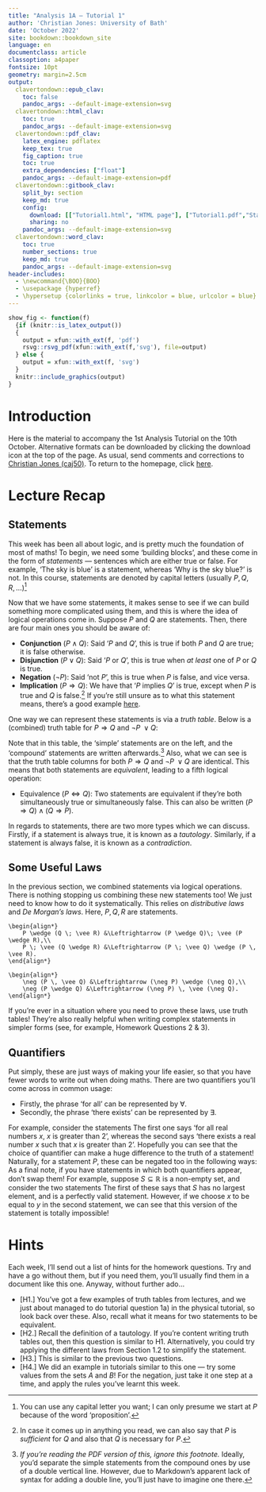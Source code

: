 ```yaml
---
title: "Analysis 1A — Tutorial 1"
author: 'Christian Jones: University of Bath'
date: 'October 2022'
site: bookdown::bookdown_site
language: en
documentclass: article
classoption: a4paper
fontsize: 10pt
geometry: margin=2.5cm
output:
  clavertondown::epub_clav:
    toc: false
    pandoc_args: --default-image-extension=svg
  clavertondown::html_clav:
    toc: true
    pandoc_args: --default-image-extension=svg
  clavertondown::pdf_clav:
    latex_engine: pdflatex
    keep_tex: true
    fig_caption: true
    toc: true
    extra_dependencies: ["float"]
    pandoc_args: --default-image-extension=pdf
  clavertondown::gitbook_clav:
    split_by: section
    keep_md: true
    config:
      download: [["Tutorial1.html", "HTML page"], ["Tutorial1.pdf","Standard print PDF"], ["Tutorial1Clear.pdf","Clear print PDF"], ["Tutorial1Large.pdf","Large print PDF"], ["Tutorial1.docx","Accessible Word document"], ["Tutorial1.epub","Accessible EPub book" ]]
      sharing: no
    pandoc_args: --default-image-extension=svg
  clavertondown::word_clav:
    toc: true
    number_sections: true
    keep_md: true
    pandoc_args: --default-image-extension=svg
header-includes:
  - \newcommand{\BOO}{BOO}
  - \usepackage {hyperref}
  - \hypersetup {colorlinks = true, linkcolor = blue, urlcolor = blue}
---
```

<!-- This is needed since I am working with svg files from mathcha.io. It converts the graphics files to something that can be used in the pdf files. Code taken from https://stackoverflow.com/questions/50165404/how-to-make-a-pdf-using-bookdown-including-svg-images/56044642#56044642 -->
```r
show_fig <- function(f)
  {if (knitr::is_latex_output())
  {
    output = xfun::with_ext(f, 'pdf')
    rsvg::rsvg_pdf(xfun::with_ext(f,'svg'), file=output)
  } else {
    output = xfun::with_ext(f, 'svg')
  }
  knitr::include_graphics(output)
}
```
\newpage
\pagenumbering{arabic}

# Introduction {-}
Here is the material to accompany the 1st Analysis Tutorial on the 10th October. Alternative formats can be downloaded by clicking the download icon at the top of the page. As usual, send comments and corrections to [Christian Jones (caj50)](mailto:caj50@bath.ac.uk). To return to the homepage, click [here](http://caj50.github.io/tutoring.html).

# Lecture Recap

## Statements
This week has been all about logic, and is pretty much the foundation of most of maths! To begin, we need some 'building blocks', and these come in the form of *statements* — sentences which are either true or false. For example, \color{blue} 'The sky is blue' \color{black} is a statement, whereas \color{red} 'Why is the sky blue?' \color{black} is not. In this course, statements are denoted by capital letters (usually $P,Q,R,\ldots$)[^1]

Now that we have some statements, it makes sense to see if we can build something more complicated using them, and this is where the idea of logical operations come in. Suppose $P$ and $Q$ are statements. Then, there are four main ones you should be aware of:

* **Conjunction** ($P \wedge Q$): Said '$P$ and $Q$', this is true if both $P$ and $Q$ are true; it is false otherwise.
* **Disjunction** ($P \;\vee\; Q$): Said '$P$ or $Q$', this is true when *at least* one of $P$ or $Q$ is true.
* **Negation** ($\neg P$): Said 'not $P$', this is true when $P$ is false, and vice versa.
* **Implication** ($P\Rightarrow Q$): We have that '$P$ implies $Q$' is true, except when $P$ is true and $Q$ is false.[^2] If you're still unsure as to what this statement means, there's a good example [here](https://simple.wikipedia.org/wiki/Implication_(logic)).

One way we can represent these statements is via a *truth table*. Below is a (combined) truth table for $P \Rightarrow Q$ and $\neg P \;\vee Q$:

\begin{equation*}
        \begin{array}{c|c||c|c|c}
            P & Q & P \Rightarrow Q & \neg P & \neg P \; \vee Q  \\
            \hline
            T & T & T & F & T \\
            T & F & F  & F & F \\
            F & T & T  & T & T \\
            F & F & T  & T & T \\
        \end{array}
\end{equation*}

<!--   $P$   $Q$   $P \Rightarrow Q$   $\neg P$   $\neg P \; \vee Q$
  ----- ----- ------------------- ---------- --------------------
   $T$   $T$          $T$            $F$             $T$
   $T$   $F$          $F$            $F$             $F$
   $F$   $T$          $T$            $T$             $T$
   $F$   $F$          $T$            $T$             $T$ -->

Note that in this table, the 'simple' statements are on the left, and the 'compound' statements are written afterwards.[^3] Also, what we can see is that the truth table columns for both $P \Rightarrow Q$ and $\neg P \;\vee Q$ are identical. This means that both statements are *equivalent*, leading to a fifth logical operation:

* Equivalence ($P \Leftrightarrow Q$): Two statements are equivalent if they're both simultaneously true or simultaneously false. This can also be written $(P \Rightarrow Q) \wedge (Q \Rightarrow P)$.

In regards to statements, there are two more types which we can discuss. Firstly, if a statement is always true, it is known as a *tautology*. Similarly, if a statement is always false, it is known as a *contradiction*.

[^1]: You can use any capital letter you want; I can only presume we start at $P$ because of the word 'proposition'.
[^2]: In case it comes up in anything you read, we can also say that $P$ is *sufficient* for $Q$ and also that $Q$ is necessary for $P$.
[^3]: *If you're reading the PDF version of this, ignore this footnote.* Ideally, you'd separate the simple statements from the compound ones by use of a double vertical line. However, due to Markdown's apparent lack of syntax for adding a double line, you'll just have to imagine one there.

## Some Useful Laws
In the previous section, we combined statements via logical operations. There is nothing stopping us combining these new statements too! We just need to know how to do it systematically. This relies on *distributive laws* and *De Morgan's laws*. Here, $P,Q,R$ are statements.

```proposition
\begin{align*}
    P \wedge (Q \; \vee R) &\Leftrightarrow (P \wedge Q)\; \vee (P \wedge R),\\
    P \; \vee (Q \wedge R) &\Leftrightarrow (P \; \vee Q) \wedge (P \, \vee R).
\end{align*}
```

```proposition
\begin{align*}
    \neg (P \, \vee Q) &\Leftrightarrow (\neg P) \wedge (\neg Q),\\
    \neg (P \wedge Q) &\Leftrightarrow (\neg P) \, \vee (\neg Q).
\end{align*}
```
If you're ever in a situation where you need to prove these laws, use truth tables! They're also really helpful when writing complex statements in simpler forms (see, for example, Homework Questions 2 \& 3).

## Quantifiers
Put simply, these are just ways of making your life easier, so that you have fewer words to write out when doing maths. There are two quantifiers you'll come across in common usage:

* Firstly, the phrase 'for all' can be represented by $\forall$.
* Secondly, the phrase 'there exists' can be represented by $\exists$.

For example, consider the statements
\begin{align*}
    (\forall x \in \mathbb{R})(x > 2),\\
    (\exists x \in \mathbb{R})(x > 2).
\end{align*}
The first one says 'for all real numbers $x$, $x$ is greater than 2', whereas the second says 'there exists a real number $x$ such that $x$ is greater than 2'. Hopefully you can see that the choice of quantifier can make a huge difference to the truth of a statement! Naturally, for a statement $P$, these can be negated too in the following ways:
\begin{align*}
    \neg(\forall x \; P) &\Leftrightarrow \exists x \; \neg P,\\
    \neg(\exists x \; P) &\Leftrightarrow \forall x\;  \neg P.
\end{align*}
As a final note, if you have statements in which both quantifiers appear, don't swap them! For example, suppose $S \subseteq \mathbb{R}$ is a non-empty set, and consider the two statements
\begin{align*}
    (\forall x \in S)(\exists y \in S)(x < y),\\
    (\exists y \in S)(\forall x \in S)(x < y).
\end{align*}
The first of these says that $S$ has no largest element, and is a perfectly valid statement. However, if we choose $x$ to be equal to $y$ in the second statement, we can see that this version of the statement is totally impossible!


# Hints
Each week, I'll send out a list of hints for the homework questions. Try and have a go without them, but if you need them, you'll usually find them in a document like this one. Anyway, without further ado...

* [H1.] You've got a few examples of truth tables from lectures, and we just about managed to do tutorial question 1a) in the physical tutorial, so look back over these. Also, recall what it means for two statements to be equivalent.
* [H2.] Recall the definition of a tautology. If you're content writing truth tables out, then this question is similar to H1. Alternatively, you could try applying the different laws from Section 1.2 to simplify the statement.
* [H3.] This is similar to the previous two questions.
* [H4.] We did an example in tutorials similar to this one — try some values from the sets $A$ and $B$! For the negation, just take it one step at a time, and apply the rules you've learnt this week.
